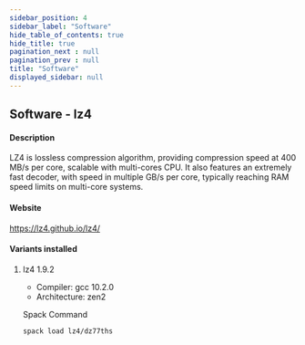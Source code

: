 ```yaml
---
sidebar_position: 4
sidebar_label: "Software"
hide_table_of_contents: true
hide_title: true
pagination_next : null
pagination_prev : null
title: "Software"
displayed_sidebar: null
---
```


## Software - lz4


#### Description
LZ4 is lossless compression algorithm, providing compression speed at 400 MB/s per core, scalable with multi-cores CPU. It also features an extremely fast decoder, with speed in multiple GB/s per core, typically reaching RAM speed limits on multi-core systems.

#### Website
https://lz4.github.io/lz4/

#### Variants installed

1. lz4 1.9.2

    - Compiler: gcc 10.2.0
    - Architecture: zen2

    Spack Command
    ```bash
    spack load lz4/dz77ths
    ```
